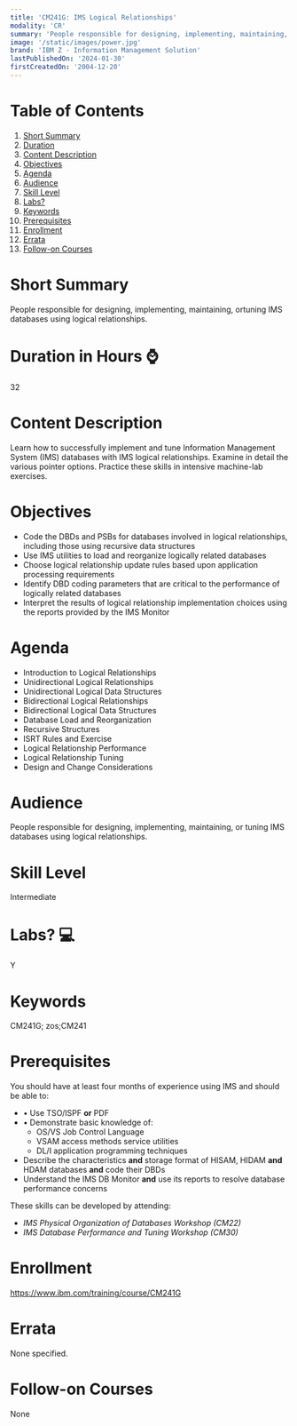 ```yaml
---
title: 'CM241G: IMS Logical Relationships'
modality: 'CR'
summary: 'People responsible for designing, implementing, maintaining, ortuning IMS databases using logical relationships.'
image: '/static/images/power.jpg'
brand: 'IBM Z - Information Management Solution'
lastPublishedOn: '2024-01-30'
firstCreatedOn: '2004-12-20'
---
```

# Table of Contents
1.  [Short Summary](#short-summary)
2.  [Duration](#duration-in-hours-)
3.  [Content Description](#content-description)
4.  [Objectives](#objectives)
5.  [Agenda](#agenda)
6.  [Audience](#audience)
7.  [Skill Level](#skill-level)
8.  [Labs?](#labs-)
9.  [Keywords](#keywords)
10. [Prerequisites](#prerequisites)
11. [Enrollment](#enrollment)
12. [Errata](#errata)
13. [Follow-on Courses](#follow-on-courses)

# Short Summary
People responsible for designing, implementing, maintaining, ortuning IMS databases using logical relationships.

# Duration in Hours ⌚
32

# Content Description
Learn how to successfully implement and tune Information Management System (IMS) databases with IMS logical relationships. Examine in detail the various pointer options. Practice these skills in intensive machine-lab exercises.



# Objectives
* Code the DBDs and PSBs for databases involved in logical relationships, including those using recursive data structures
* Use IMS utilities to load and reorganize logically related databases
* Choose logical relationship update rules based upon application processing requirements
* Identify DBD coding parameters that are critical to the performance of logically related databases
* Interpret the results of logical relationship implementation choices using the reports provided by the IMS Monitor


# Agenda
* Introduction to Logical Relationships
* Unidirectional Logical Relationships
* Unidirectional Logical Data Structures
* Bidirectional Logical Relationships
* Bidirectional Logical Data Structures
* Database Load and Reorganization
* Recursive Structures
* ISRT Rules and Exercise
* Logical Relationship Performance
* Logical Relationship Tuning
* Design and Change Considerations


# Audience
People responsible for designing, implementing, maintaining, or tuning IMS databases using logical relationships.



# Skill Level
Intermediate

# Labs? 💻
Y

# Keywords
CM241G; zos;CM241

# Prerequisites
You should have at least four months of experience using IMS and should be able to:


* • Use TSO/ISPF **or** PDF
* • Demonstrate basic knowledge of:
	+ OS/VS Job Control Language
	+ VSAM access methods service utilities
	+ DL/I application programming techniques
* Describe the characteristics **and** storage format of HISAM, HIDAM **and** HDAM databases **and** code their DBDs
* Understand the IMS DB Monitor **and** use its reports to resolve database performance concerns


These skills can be developed by attending:


* *IMS Physical Organization of Databases Workshop (CM22)*
* *IMS Database Performance and Tuning Workshop (CM30)*


# Enrollment
https://www.ibm.com/training/course/CM241G

# Errata
None specified.

# Follow-on Courses
None

